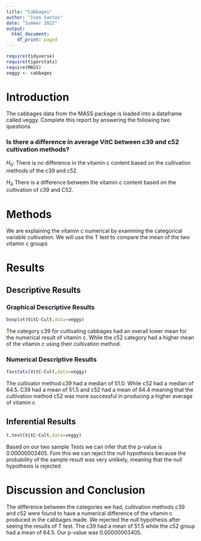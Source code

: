 ```yaml
---
title: "Cabbages"
author: "Iven Santos"
date: "Summer 2022"
output:
  html_document:
    df_print: paged
---
```


```r
require(tidyverse)
require(tigerstats)
require(MASS)
veggy <- cabbages
```

# Introduction

<!--In this section you explain what you are trying to show.  Where did the data come from?  What is the research or other question you are trying to answer?!-->
 The cabbages data from the MASS package is loaded into a dataframe called veggy. Complete this report by answering the following two questions  
 
### Is there a difference in average VitC between c39 and c52 cultivation methods?  

$H_0$: There is no difference in the vitamin c content based on the cultivation methods of the c39 and c52.

$H_A$ There is a difference between the vitamin c content based on the cultivation of c39 and C52.

# Methods

<!--Decide on your methods:  use "variable analysis" or other appropriate descriptors.  Make sure to choose at least one graphical method and at least one numerical method.!-->

We are explaining the vitamin c numerical by examining the categorical variable cultivation. We will use the T test to compare the mean of the two vitamin c groups

# Results

<!--Divide this section into two sub-sections:  One for your descriptive  results and one for your inferential results.!-->

## Descriptive Results

### Graphical Descriptive Results
```r
boxplot(VitC~Cult,data=veggy)
```

The category c39 for cultivating cabbages had an overall lower mean for the numerical result of vitamin c. While the c52 category had a higher mean of the vitamin c using their cultivation method.

<!--Graphical results here.  Make sure to show your code.  Provide appropriate labels for axes, giving units if possible, and provide a good title for the graph, too.  Use the graphical results to describe the patterns if any that exist in the data as focused toward the research question!-->

### Numerical Descriptive Results
```r
favstats(VitC~Cult,data=veggy)
```

The cultivator method c39 had a median of 51.0. While c52 had a median of 64.5. C39 had a mean of 51.5 and c52 had a mean of 64.4 meaning that the cultivation method c52 was more successful in producing a higher average of vitamin c

<!--Numerical results go here. Use the numerical results to describe the patterns if any that exist in the data as focused toward the research question!-->

## Inferential Results
```r
t.test(VitC~Cult,data=veggy)
```

Based on our two sample Tests we can infer that the p-value is 0.00000003405. Fom this we can reject the null hypothesis because the probability of the sample result was very unlikely, meaning that the null hypothesis is rejected

<!--State hypothesis clearly.  Make sure your discussion of the inferential test covers all the aspects that the test output produces, such as test statistic, p-value etc.  Make a decision about the null hypothesis, explain the assumptions on which the selected test/procedure was based, and why the chosen procedure satisfys the assumptions and is appropriate to answer the research question!-->


# Discussion and Conclusion

<!--Discussion and conclusion here.  If you found a relationship be sure to consider whether the relationship occurs because one of the variavbles causes the other, or whether they perhasps are related for some other reason.  Watch the chapter 6 videos from the GeorgeTown videos collection.!-->

The difference between the categories we had, cultivation methods c39 and c52 were found to have a numerical difference of the vitamin c produced in the cabbages made. We rejected the null hypothesis after seeing the results  of T test. The c39 had a mean of 51.5 while the c52 group had a mean of 64.5. Our p-value was 0.00000003405.
